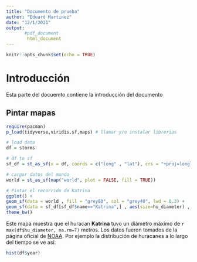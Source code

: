 ```yaml
---
title: "Documento de prueba"
author: "Eduard Martinez"
date: "12/1/2021"
output: 
       #pdf_document
        html_document
---
```


```r
knitr::opts_chunk$set(echo = TRUE)
```


# Introducción

Esta parte del docuemto contiene la introducción del documento


## Pintar mapas

```r
require(pacman)
p_load(tidyverse,viridis,sf,maps) # llamar y/o instalar librerias

# load data
df = storms

# df to sf
sf_df = st_as_sf(x = df, coords = c("long" , "lat"), crs = "+proj=longlat +datum=WGS84")

# cargar datos del mundo
world = st_as_sf(map("world", plot = FALSE, fill = TRUE))

# Pintar el recorrido de Katrina
ggplot() + 
geom_sf(data = world , fill = "grey80", col = "grey40", lwd = 0.3) +
geom_sf(data = sf_df[sf_df$name=="Katrina",] , aes(size=hu_diameter) , color="red" , alpha=0.5) + 
theme_bw()
```

Este mapa muestra que el huracan **Katrina** tuvo un diámetro máximo de `r max(df$hu_diameter, na.rm=T)` metros. Los datos fueron tomados de la página oficial de [NOAA](https://www.nhc.noaa.gov/data/#hurdat). Por ejemplo la distribución de huracanes a lo largo del tiempo se ve así:


```r
hist(df$year)
```


